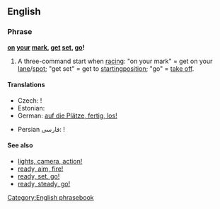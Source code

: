 ==English==

===Phrase===
'''[[on]] [[your]] [[mark]], [[get]] [[set]], [[go]]!'''

# A three-command start when [[racing]]: "on your mark" = get on your [[lane]]/[[spot]]; "get set" = get to [[starting ]][[position]]; "go" = [[take off]].

====Translations====
{{rftrans}}
{{trans-top|three-command start of racing}}
* Czech: {{t-|cs|připravit se, pozor, start}}!
* Estonian: {{t|et|kohtadele, valmisolla, läks!}}
* German: [[auf die Plätze, fertig, los!]]
{{trans-mid}}
* Persian فارسی: {{t-|fa|بجای خود،آماده، حرکت |xs=Persian}}!
{{trans-bottom}}

====See also====
* [[lights, camera, action!]]
* [[ready, aim, fire!]]
* [[ready, set, go!]]
* [[ready, steady, go!]]

[[Category:English phrasebook]]